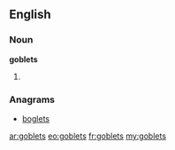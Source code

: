 ==English==

===Noun===
'''goblets'''

# {{plural of|[[goblet]]}}

===Anagrams===
* [[boglets#English|boglets]]

[[ar:goblets]]
[[eo:goblets]]
[[fr:goblets]]
[[my:goblets]]